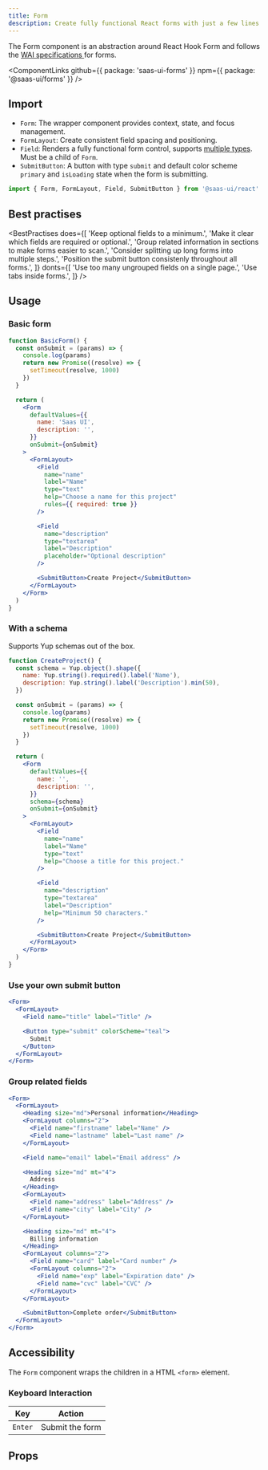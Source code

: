 ```yaml
---
title: Form
description: Create fully functional React forms with just a few lines of code.
---
```


The Form component is an abstraction around React Hook Form and
follows the [WAI specifications ](https://www.w3.org/WAI/tutorials/forms/) for forms.

<ComponentLinks
  github={{ package: 'saas-ui-forms' }}
  npm={{ package: '@saas-ui/forms' }}
/>

## Import

- `Form`: The wrapper component provides context, state, and focus management.
- `FormLayout`: Create consistent field spacing and positioning.
- `Field`: Renders a fully functional form control, supports [multiple types](/docs/forms/field). Must be a child of `Form`.
- `SubmitButton`: A button with type `submit` and default color scheme `primary` and `isLoading` state when the form is submitting.

```ts
import { Form, FormLayout, Field, SubmitButton } from '@saas-ui/react'
```

## Best practises

<BestPractises
  does={[
    'Keep optional fields to a minimum.',
    'Make it clear which fields are required or optional.',
    'Group related information in sections to make forms easier to scan.',
    'Consider splitting up long forms into multiple steps.',
    'Position the submit button consistenly throughout all forms.',
  ]}
  donts={[
    'Use too many ungrouped fields on a single page.',
    'Use tabs inside forms.',
  ]}
/>

## Usage

### Basic form

```jsx
function BasicForm() {
  const onSubmit = (params) => {
    console.log(params)
    return new Promise((resolve) => {
      setTimeout(resolve, 1000)
    })
  }

  return (
    <Form
      defaultValues={{
        name: 'Saas UI',
        description: '',
      }}
      onSubmit={onSubmit}
    >
      <FormLayout>
        <Field
          name="name"
          label="Name"
          type="text"
          help="Choose a name for this project"
          rules={{ required: true }}
        />

        <Field
          name="description"
          type="textarea"
          label="Description"
          placeholder="Optional description"
        />

        <SubmitButton>Create Project</SubmitButton>
      </FormLayout>
    </Form>
  )
}
```

### With a schema

Supports Yup schemas out of the box.

```jsx
function CreateProject() {
  const schema = Yup.object().shape({
    name: Yup.string().required().label('Name'),
    description: Yup.string().label('Description').min(50),
  })

  const onSubmit = (params) => {
    console.log(params)
    return new Promise((resolve) => {
      setTimeout(resolve, 1000)
    })
  }

  return (
    <Form
      defaultValues={{
        name: '',
        description: '',
      }}
      schema={schema}
      onSubmit={onSubmit}
    >
      <FormLayout>
        <Field
          name="name"
          label="Name"
          type="text"
          help="Choose a title for this project."
        />

        <Field
          name="description"
          type="textarea"
          label="Description"
          help="Minimum 50 characters."
        />

        <SubmitButton>Create Project</SubmitButton>
      </FormLayout>
    </Form>
  )
}
```

### Use your own submit button

```jsx
<Form>
  <FormLayout>
    <Field name="title" label="Title" />

    <Button type="submit" colorScheme="teal">
      Submit
    </Button>
  </FormLayout>
</Form>
```

### Group related fields

```jsx
<Form>
  <FormLayout>
    <Heading size="md">Personal information</Heading>
    <FormLayout columns="2">
      <Field name="firstname" label="Name" />
      <Field name="lastname" label="Last name" />
    </FormLayout>

    <Field name="email" label="Email address" />

    <Heading size="md" mt="4">
      Address
    </Heading>
    <FormLayout>
      <Field name="address" label="Address" />
      <Field name="city" label="City" />
    </FormLayout>

    <Heading size="md" mt="4">
      Billing information
    </Heading>
    <FormLayout columns="2">
      <Field name="card" label="Card number" />
      <FormLayout columns="2">
        <Field name="exp" label="Expiration date" />
        <Field name="cvc" label="CVC" />
      </FormLayout>
    </FormLayout>

    <SubmitButton>Complete order</SubmitButton>
  </FormLayout>
</Form>
```

## Accessibility

The `Form` component wraps the children in a HTML `<form>` element.

### Keyboard Interaction

| Key     | Action          |
| ------- | --------------- |
| `Enter` | Submit the form |

## Props

<PropsTable of="Form" />
